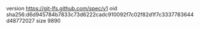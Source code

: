 version https://git-lfs.github.com/spec/v1
oid sha256:d6d945784b7833c73d6222cadc910092f7c02f82d1f7c3337783644d48772027
size 9890
